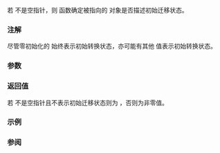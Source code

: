 {{cpp/title|mbsinit}}
{{cpp/string/multibyte/navbar}}
{{ddcl|header=cwchar|
int mbsinit( const std::mbstate_t* ps);
}}

若 {{c|ps}} 不是空指针，则 {{tt|mbsinit}} 函数确定被指向的 {{lc|std::mbstate_t}} 对象是否描述初始迁移状态。

===注解===
尽管零初始化的 {{lc|std::mbstate_t}} 始终表示初始转换状态，亦可能有其他 {{lc|std::mbstate_t}} 值表示初始转换状态。

===参数===
{{par begin}}
{{par|ps|指向要检验的 {{lc|std::mbstate_t}} 对象的指针}}
{{par end}}

===返回值===
若 {{c|ps}} 不是空指针且不表示初始迁移状态则为 {{c|0}}，否则为非零值。

===示例===
{{example
|code=
#include &lt;clocale&gt;
#include &lt;cwchar&gt;
#include &lt;iostream&gt;
#include &lt;string&gt;

int main()
{
    // 允许 mbrlen() 以 UTF-8 多字节编码工作
    std::setlocale(LC_ALL, "en_US.utf8");
    // UTF-8 窄多字节编码
    std::string str = u8"水"; // 或 u8"\u6c34" 或 "\xe6\xb0\xb4"
    std::mbstate_t mb = std::mbstate_t();
    (void)std::mbrlen(&amp;str[0], 1, &amp;mb);
    if (!std::mbsinit(&amp;mb))
        std::cout &lt;&lt; "处理 " &lt;&lt; str &lt;&lt; " 的第一个字节后，不是初始转换状态\n";

    (void)std::mbrlen(&amp;str[1], str.size() - 1, &amp;mb);
    if (std::mbsinit(&amp;mb))
        std::cout &lt;&lt; "处理 " &lt;&lt; str &lt;&lt; " 的剩余 2 个字节后，转换状态为初始转换状态\n";
}
|output=
处理 水 的第一个字节后，不是初始转换状态
处理 水 的剩余 2 个字节后，转换状态为初始转换状态
}}

===参阅===
{{dsc begin}}
{{dsc inc|cpp/string/multibyte/dsc mbstate_t}}
{{dsc see c|c/string/multibyte/mbsinit}}
{{dsc end}}

{{langlinks|de|en|es|fr|it|ja|pt|ru}}
